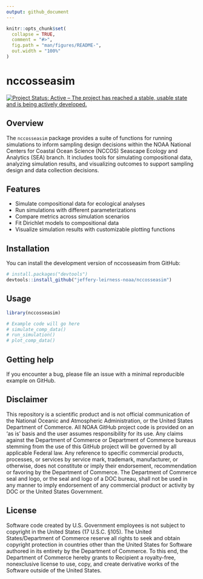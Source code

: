 ```yaml
---
output: github_document
---
```


<!-- README.md is generated from README.Rmd. Please edit that file -->

```r
knitr::opts_chunk$set(
  collapse = TRUE,
  comment = "#>",
  fig.path = "man/figures/README-",
  out.width = "100%"
)
```

# nccosseasim

<!-- badges: start -->
[![Project Status: Active – The project has reached a stable, usable state and is being actively developed.](https://www.repostatus.org/badges/latest/active.svg)](https://www.repostatus.org/#active)
<!-- badges: end -->

## Overview

The `nccosseasim` package provides a suite of functions for running simulations to inform sampling design decisions within the NOAA National Centers for Coastal Ocean Science (NCCOS) Seascape Ecology and Analytics (SEA) branch. It includes tools for simulating compositional data, analyzing simulation results, and visualizing outcomes to support sampling design and data collection decisions.

## Features

* Simulate compositional data for ecological analyses
* Run simulations with different parameterizations 
* Compare metrics across simulation scenarios
* Fit Dirichlet models to compositional data
* Visualize simulation results with customizable plotting functions

## Installation

You can install the development version of nccosseasim from GitHub:

```r
# install.packages("devtools")
devtools::install_github("jeffery-leirness-noaa/nccosseasim")
```

## Usage

```r
library(nccosseasim)

# Example code will go here
# simulate_comp_data()
# run_simulation()
# plot_comp_data()
```

## Getting help

If you encounter a bug, please file an issue with a minimal reproducible example on GitHub.

## Disclaimer

This repository is a scientific product and is not official communication of the National Oceanic and Atmospheric Administration, or the United States Department of Commerce. All NOAA GitHub project code is provided on an 'as is' basis and the user assumes responsibility for its use. Any claims against the Department of Commerce or Department of Commerce bureaus stemming from the use of this GitHub project will be governed by all applicable Federal law. Any reference to specific commercial products, processes, or services by service mark, trademark, manufacturer, or otherwise, does not constitute or imply their endorsement, recommendation or favoring by the Department of Commerce. The Department of Commerce seal and logo, or the seal and logo of a DOC bureau, shall not be used in any manner to imply endorsement of any commercial product or activity by DOC or the United States Government.

## License

Software code created by U.S. Government employees is not subject to copyright in the United States (17 U.S.C. §105). The United States/Department of Commerce reserve all rights to seek and obtain copyright protection in countries other than the United States for Software authored in its entirety by the Department of Commerce. To this end, the Department of Commerce hereby grants to Recipient a royalty-free, nonexclusive license to use, copy, and create derivative works of the Software outside of the United States.
